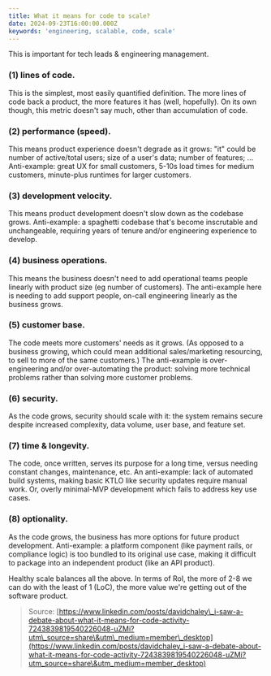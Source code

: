 ```yaml
---
title: What it means for code to scale?
date: 2024-09-23T16:00:00.000Z
keywords: 'engineering, scalable, code, scale'
---
```


This is important for tech leads & engineering management.

### (1) lines of code.


This is the simplest, most easily quantified definition. The more lines of
code back a product, the more features it has (well, hopefully). On its
own though, this metric doesn't say much, other than accumulation of
code.

### (2) performance (speed).


This means product experience doesn't degrade as it grows: "it" could be
number of active/total users; size of a user's data; number of features;
… Anti-example: great UX for small customers, 5-10s load times for
medium customers, minute-plus runtimes for larger customers.

### (3) development velocity.


This means product development doesn't slow down as the codebase grows. Anti-example: a spaghetti codebase that's become inscrutable and unchangeable, requiring years of tenure and/or engineering experience to develop.

### (4) business operations.


This means the business doesn't need to add operational teams people
linearly with product size (eg number of customers). The anti-example
here is needing to add support people, on-call engineering linearly as
the business grows.

### (5) customer base.


The code meets more customers' needs as it grows. (As opposed to a business
growing, which could mean additional sales/marketing resourcing, to
sell to more of the same customers.) The anti-example is
over-engineering and/or over-automating the product: solving more
technical problems rather than solving more customer problems.

### (6) security.


As the code grows, security should scale with it: the system remains
secure despite increased complexity, data volume, user base, and feature set.

### (7) time & longevity.


The code, once written, serves its purpose for a long time, versus needing
constant changes, maintenance, etc. An anti-example: lack of automated
build systems, making basic KTLO like security updates require manual
work. Or, overly minimal-MVP development which fails to address key use
cases.

### (8) optionality.


As the code grows, the business has more options for future product
development. Anti-example: a platform component (like payment rails, or
compliance logic) is too bundled to its original use case, making it
difficult to package into an independent product (like an API product).

Healthy scale balances all the above. In terms of RoI, the more of 2-8 we can
do with the least of 1 (LoC), the more value we're getting out of the
software product.

> Source: [https://www.linkedin.com/posts/davidchaley\_i-saw-a-debate-about-what-it-means-for-code-activity-7243839819540226048-uZMi?utm\_source=share\&utm\_medium=member\_desktop](https://www.linkedin.com/posts/davidchaley_i-saw-a-debate-about-what-it-means-for-code-activity-7243839819540226048-uZMi?utm_source=share\&utm_medium=member_desktop)
